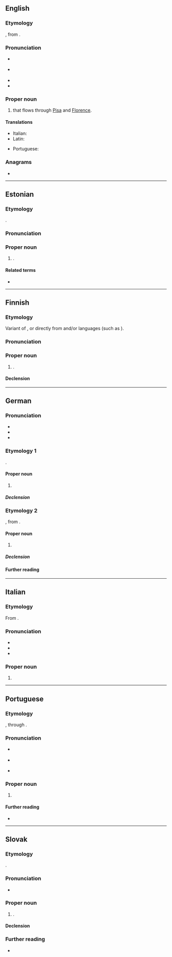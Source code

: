{{also|Arņo}}
==English==

===Etymology===
{{bor|en|it|Arno}}, from {{der|en|la|Arnus}}. {{etystub|en}}

===Pronunciation===
{{wikipedia}}
* {{a|UK}} {{IPA|en|/ˈɑːnəʊ/}}
* {{a|US}} {{IPA|en|/ˈɑɹnoʊ/}}
* {{enPR|ärʹnō}}
* {{rhymes|en|ɑː(ɹ)nəʊ}}

===Proper noun===
{{en-proper noun}}

# {{place|en|river|r/Tuscany}} that flows through [[Pisa]] and [[Florence]].

====Translations====
{{trans-top|river in Tuscany}}
* Italian: {{t+|it|Arno|m}}
* Latin: {{t|la|Arnus|m}}
{{trans-mid}}
* Portuguese: {{t|pt|Arno|m}}
{{trans-bottom}}

===Anagrams===
* {{anagrams|en|a=anor|Aron|NRAO|Nora|Oran|Rona|roan|rona}}

----

==Estonian==

===Etymology===
{{clipping|et|Arnold}}.

===Pronunciation===
{{rfp|et}}

===Proper noun===
{{et-proper noun}}

# {{given name|et|male|dim=Arnold}}.

====Related terms====
* {{l|et|Aarne}}

----

==Finnish==

===Etymology===
Variant of {{m|fi|Aarno}}, or directly from {{der|fi|de|Arno}} and/or {{der|fi|gmq}} languages (such as {{cog|sv|Arne}}).

===Pronunciation===
{{fi-p}}

===Proper noun===
{{fi-proper noun}}

# {{given name|fi|male}}.

====Declension====
{{fi-decl-valo|Arn|||o|a}}

----

==German==

===Pronunciation===
* {{IPA|de|/ˈaʁno/}}
* {{audio|de|De-Arno.ogg}}
* {{hyphenation|de|Ar|no}}

===Etymology 1===
{{clipping|de}}.

====Proper noun====
{{de-proper noun|m}}

# {{given name|de|male}}{{n-g|, short form of [[Germanic]] compound names beginning with {{m|goh|arn|arn-|eagle}}, such as {{m|de|Arnold}}.}}

=====Declension=====
{{rfinfl|de}}

===Etymology 2===
{{bor|de|it|Arno}}, from {{der|de|la|Arnus}}. {{etystub|en}}

====Proper noun====
{{de-proper noun|m|Arno|gen2=Arnos|head=[[der]] Arno}}

# {{place|de|river|r/Tuscany|t1=Arno}}

=====Declension=====
{{de-decl-noun-m|n=sg|(s)}}

====Further reading====
{{pedia|lang=de|Arno (Tyrrhenisches Meer)|Arno}}

----

==Italian==

===Etymology===
From {{inh|it|la|Arnus}}. {{etystub|it}}

===Pronunciation===
{{wikipedia|lang=it}}
* {{it-IPA}}
* {{rhymes|it|arno}}
* {{hyphenation|it|Ar|no}}

===Proper noun===
{{it-proper noun|m|head=[[l']]Arno}}

# {{place|it|river|r/Tuscany|t1=Arno}}

----

==Portuguese==

===Etymology===
{{der|pt|la|Arnus}}, through {{bor|pt|it|Arno}}. {{etystub|en}}

===Pronunciation===
* {{a|Brazil}} {{IPA|pt|/ˈaʁ.nu/}}
* {{a|Portugal}} {{IPA|pt|/ˈaɾ.nu/}}
* {{hyphenation|pt|Ar|no}}

===Proper noun===
{{pt-proper noun|m|head=[[o]] Arno}}

# {{place|pt|river|r/Tuscany|t1=Arno}}

====Further reading====
* {{pedia|Rio Arno|Arno|lang=pt}}

----

==Slovak==

===Etymology===
{{clipping|sk|Arnold}}.

===Pronunciation===
* {{sk-IPA}}

===Proper noun===
{{sk-proper noun|g=m|gen=Arna|decl=chlap}}

# {{given name|et|male|dim=Arnold}}.

====Declension====
{{sk-decl-noun-sg|Arno|Arna|Arnovi|Arna|Arnovi|Arnom}}

===Further reading===
* {{R:SDK|Arnold}}